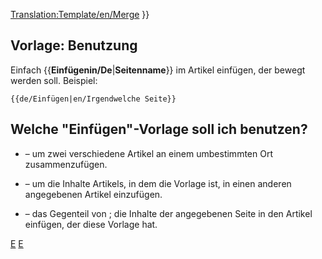 <noinclude>[[Translation:Template/en/Merge]]</noinclude><noinclude></noinclude>
{{de/Ambox| Typ   = Bewegen
| Bild  = mergeto.png
| Text  =  {{#IF: {{{1|}}} |Es wurde vorgeschlagen, dass dieser Artikel oder dieser Teil mit ''[[:{{NAMESPACE}}:{{{1}}}|{{{1}}}]]'' ([[:{{NAMESPACE}} talk:{{{1}}}|Diskutieren]]) <span class="plainlinks">[http://en.wikipedia.org/wiki/Wikipedia:Merging zusammengefügt]</span> werden soll.<!--
                            -->  | Keine Seite wurde vorgeschlagen. Bitte diese Vorlage löschen oder aktualisieren.
}} }}<includeonly>{{{2|[[Category:en/Articles to be merged|{{PAGENAME}}]]}}}</includeonly><noinclude>

==Vorlage: Benutzung==
Einfach <nowiki>{{</nowiki>'''Einfügenin/De'''|'''Seitenname'''<nowiki>}}</nowiki> im Artikel einfügen, der bewegt werden soll. Beispiel:
<pre>{{de/Einfügen|en/Irgendwelche Seite}}</pre>

== Welche "Einfügen"-Vorlage soll ich benutzen? ==
* {{en/s|Einfügen/De}} &ndash; um zwei verschiedene Artikel an einem umbestimmten Ort zusammenzufügen.
* {{en/s|Einfügenin/De}} &ndash; um die Inhalte Artikels, in dem die Vorlage ist, in einen anderen angegebenen Artikel einzufügen.
* {{en/s|Einfügenvon/De}} &ndash; das Gegenteil von {{en/s|Einfügenin/De}}; die Inhalte der angegebenen Seite in den Artikel einfügen, der diese Vorlage hat.

[[Category:de/Vorlagen|E]][[Category:de/Message-Boxen|E]]</noinclude>